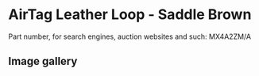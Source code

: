 
# AirTag Leather Loop - Saddle Brown

Part number, for search engines, auction websites and such: MX4A2ZM/A

## Image gallery

<div style={{ width: "768px" }}>
  <GalleryComponent
    images={[
      {
        original: "/everysource/MX4A2.png",
        thumbnail: "/everypreview/MX4A2.png",
      },
      {
        original: "/everysource/MX4A2_AV1.png",
        thumbnail: "/everypreview/MX4A2_AV1.png",
      },
      {
        original: "/everysource/MX4A2_AV2.png",
        thumbnail: "/everypreview/MX4A2_AV2.png",
      }
    ]}
  />
</div>
